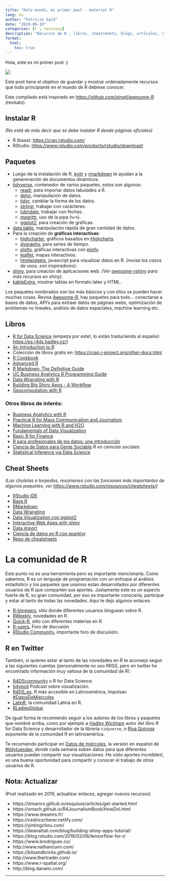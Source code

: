 ```yaml
---
title: "Hola mundo, mi primer post - material R"
lang: es
author: "Patricio Said"
date: "2019-09-19"
categories: [r , recursos]
description: "Recursos de R , libros, cheatsheets, blogs, artículos, librerías."
format:
  html:
    toc: true
---
```


Hola, este es mi primer post :)

![](thumbnail.jpg)

Este post tiene el objetivo de guardar y mostrar ordenadamente recursos que todo principiante en el mundo de R debiese conocer.

Este compilado está inspirado en <https://github.com/qinwf/awesome-R> (revísalo).

## Instalar R

*(No está de más decir que se debe instalar R desde páginas oficiales)*

-   R (base): <https://cran.rstudio.com/>
-   RStudio: <https://www.rstudio.com/products/rstudio/download/>

## Paquetes

-   Luego de la instalación de R, [knitr](https://github.com/yihui/knitr) y [rmarkdown](https://rmarkdown.rstudio.com/) te ayudan a la generenación de documentos dinámicos.
-   [tidyverse](https://www.tidyverse.org/), contenedor de varios paquetes, estos son algunos:
    -   [readr](https://readr.tidyverse.org/), para importar datos tabulados a R.
    -   [dplyr](https://dplyr.tidyverse.org/), manipulación de datos.
    -   [tidyr](https://tidyr.tidyverse.org/), cambiar la forma de los datos.
    -   [stringr](https://stringr.tidyverse.org/), trabajar con carácteres.
    -   [lubridate](https://lubridate.tidyverse.org/), trabajar con fechas.
    -   [magrittr](https://magrittr.tidyverse.org/), uso de la pipa (`%>%`).
    -   [ggplot2](https://ggplot2.tidyverse.org/), para creación de gráficas.
-   [data.table](https://github.com/Rdatatable/data.table), manipulación rápida de gran cantidad de datos.
-   Para la creación de **gráficas interactivas**:
    -   [highcharter](http://jkunst.com/highcharter/), gráficos basados en [Highcharts](https://www.highcharts.com/).
    -   [dygraphs](https://github.com/rstudio/dygraphs), para series de tiempo.
    -   [plotly](https://github.com/ropensci/plotly), gráficas interactivas con [plotly](https://plot.ly/).
    -   [leaflet](http://rstudio.github.io/leaflet/), mapas interactivos.
    -   [htmlwidgets](http://www.htmlwidgets.org/), javascript para visualizar datos en R. *(revisa los casos de usos, son inspiradores)*.
-   [shiny](https://github.com/rstudio/shiny), para creación de aplicaciones web. *(Ver [awesome-rshiny](https://grabear.github.io/awesome-rshiny/) para más recursos en shiny)*.
-   [kableExtra](https://cran.r-project.org/web/packages/kableExtra/index.html), mostrar tablas en formato latex y HTML.

Los paquetes nombrados son los más básicos y con ellos se pueden hacer muchas cosas. Revisa [Awesome-R](https://awesome-r.com/), hay paquetes para todo... conectarse a bases de datos, API's para extraer datos de páginas webs, optimización de problemas no lineales, análisis de datos espaciales, machine learning etc.

## Libros

-   [R for Data Science](https://r4ds.had.co.nz/) (empeza por este!, lo están traduciendo al español: <https://es.r4ds.hadley.nz/>)
-   [An Introduction to R](https://cran.r-project.org/doc/manuals/R-intro.pdf)
-   Colección de libros gratis en: <https://cran.r-project.org/other-docs.html>
-   [R Cookbook](https://rc2e.com/)
-   [Advanced R](http://adv-r.had.co.nz/)
-   [R Markdown: The Definitive Guide](https://bookdown.org/yihui/rmarkdown/)
-   [UC Business Analytics R Programming Guide](https://uc-r.github.io/)
-   [Data Wrangling with R](https://cengel.github.io/R-data-wrangling/)
-   [Building Big Shiny Apps - A Workflow](https://thinkr-open.github.io/building-shiny-apps-workflow/)
-   [Geocomputation with R](https://geocompr.robinlovelace.net/)

### Otros libros de interés:

-   [Business Analytics with R](https://bookdown.org/jeffreytmonroe/business_analytics_with_r7/)
-   [Practical R for Mass Communication and Journalism](https://www.crcpress.com/Practical-R-for-Mass-Communication-and-Journalism/Machlis/p/book/9781138726918)
-   [Machine Learning with R and H2O](https://www.h2o.ai/wp-content/uploads/2018/01/RBooklet.pdf)
-   [Fundamentals of Data Visualization](https://serialmentor.com/dataviz/)
-   [Basic R for Finance](https://www.rmetrics.org/downloads/9783906041025-basicr.pdf)
-   [R para profesionales de los datos: una introducción](https://www.datanalytics.com/libro_r/index.html)
-   [Ciencia de Datos para Gente Sociable](https://bitsandbricks.github.io/ciencia_de_datos_gente_sociable/) *R en ciencias sociales*
-   [Statistical Inference via Data Science](https://moderndive.com/)

## Cheat Sheets

*(Las chuletas o torpedos, resúmenes con las funciones más importantes de algunos paquetes, ver <https://www.rstudio.com/resources/cheatsheets/>)*

-   [RStudio IDE](https://www.rstudio.com/wp-content/uploads/2016/01/rstudio-IDE-cheatsheet.pdf)
-   [Base R](https://www.rstudio.com/wp-content/uploads/2016/05/base-r.pdf)
-   [RMarkdown](https://www.rstudio.com/wp-content/uploads/2015/02/rmarkdown-cheatsheet.pdf)
-   [Data Wrangling](https://www.rstudio.com/wp-content/uploads/2015/02/data-wrangling-cheatsheet.pdf)
-   [Data Visualization con ggplot2](https://www.rstudio.com/wp-content/uploads/2015/03/ggplot2-cheatsheet.pdf)
-   [Interactive Web Apps with shiny](https://shiny.rstudio.com/images/shiny-cheatsheet.pdf)
-   [Data import](http://www.evolution.unibas.ch/teaching/evol_genetics/A_Bioinformatics/Reading/data-import-cheatsheet.pdf)
-   [Ciencia de datos en R con sparklyr](https://resources.rstudio.com/spanish-pdfs/sparklyrspanish)
-   [Repo de cheatsheets](https://github.com/rstudio/cheatsheets)

# La comunidad de R

Este punto no es una herramienta pero es importante mencionarla. Como sabemos, R es un lenguaje de programación con un enfoque al análisis estadístico y los paquetes que usamos estan desarrollados por diferentes usuarios de R que comparten sus aportes. Justamente este es un aspecto fuerte de R, su gran comunidad, por eso es importante conocerla, participar y estar al tanto de todas las novedades. Aquí te dejo algunos enlaces:

-   [R-bloggers](https://www.r-bloggers.com/), sitio donde diferentes usuarios bloguean sobre R.
-   [RWeekly](https://rweekly.org/), novedades en R.
-   [Quick-R](https://www.statmethods.net/), sitio con diferentes materias en R.
-   [R-users](https://www.r-users.com/), Foro de discusión.
-   [RStudio Community](https://community.rstudio.com/), importante foro de discuisión.

## R en Twitter

También, si quieres estar al tanto de las novedades en R te aconsejo seguir a las siguientes cuentas (personalmente no uso RRSS, pero en twitter he encontrado información muy valiosa de la comunidad de R):

-   [R4DScommunity](https://twitter.com/R4DScommunity) o R for Data Science.
-   [tidypod](https://twitter.com/tidypod) Podcast sobre visualización.
-   [R4DS_es](https://twitter.com/R4DS_es), R más accesible en Latinoamérica, impulsan [#DatosDeMiercoles](https://twitter.com/search?q=%23DatosDeMi%C3%A9rcoles&src=hashtag_click)
-   [LatinR](https://twitter.com/latinr_conf), la comunidad Latina en R.
-   [RLadiesGlobal](https://twitter.com/RLadiesGlobal).

De igual forma te recomiendo seguir a los autores de los libros y paquetes que nombré arriba, como por ejemplo a [Hadley Wickham](https://twitter.com/hadleywickham) autor del libro R for Data Science y desarrollador de la librería `tidyverse`, o [Riva Quiroga](https://twitter.com/rivaquiroga) exponente de la comunidad R en latinoamérica.

Te recomiendo participar en [Datos de miércoles](https://github.com/cienciadedatos/datos-de-miercoles), la versión en español de [#tidytuesday](https://github.com/rfordatascience/tidytuesday), donde cada semana suben datos para que diferentes usuarios puedan compartir sus visualizaciones. He visto aportes increíbles!, es una buena oportunidad para compartir y conocer el trabajo de otros usuarios de R.

## Nota: Actualizar

(Post realizado en 2019, actualizar enlaces, agregar nuevos recursos)

-   https://dreamrs.github.io/esquisse/articles/get-started.html
-   https://smach.github.io/R4JournalismBook/HowDoI.html
-   https://www.dreamrs.fr/
-   https://cedricscherer.netlify.com/
-   https://yintingchou.com/
-   https://deanattali.com/blog/building-shiny-apps-tutorial/
-   https://blog.rstudio.com/2018/02/06/tensorflow-for-r/\
-   https://www.brodrigues.co/
-   http://www.nathancunn.com/
-   https://bitsandbricks.github.io/\
-   http://www.thertrader.com/\
-   https://www.r-spatial.org/\
-   http://blog.danwin.com/

------------------------------------------------------------------------
